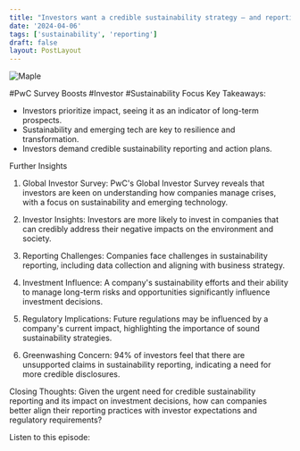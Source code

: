 ```yaml
---
title: "Investors want a credible sustainability strategy — and reporting"
date: '2024-04-06'
tags: ['sustainability', 'reporting']
draft: false
layout: PostLayout
---
```


<div className="flex justify-center">
  <div className="my-1 w-full px-2 xl:my-1 xl:w-1/2 xl:px-2">
    <img src="https://willpolesa.pythonanywhere.com/static/podcast_thumbnails/reczBwPbWO7OvxBPQpodcast_thumbnail.png" alt="Maple" className="mx-auto h-58 w-auto" />
  </div>
</div>

#PwC Survey Boosts #Investor #Sustainability Focus
Key Takeaways:
- Investors prioritize impact, seeing it as an indicator of long-term prospects.
- Sustainability and emerging tech are key to resilience and transformation.
- Investors demand credible sustainability reporting and action plans.

Further Insights
1. Global Investor Survey:
PwC's Global Investor Survey reveals that investors are keen on understanding how companies manage crises, with a focus on sustainability and emerging technology.

2. Investor Insights:
Investors are more likely to invest in companies that can credibly address their negative impacts on the environment and society.

3. Reporting Challenges:
Companies face challenges in sustainability reporting, including data collection and aligning with business strategy.

4. Investment Influence:
A company's sustainability efforts and their ability to manage long-term risks and opportunities significantly influence investment decisions.

5. Regulatory Implications:
Future regulations may be influenced by a company's current impact, highlighting the importance of sound sustainability strategies.

6. Greenwashing Concern:
94% of investors feel that there are unsupported claims in sustainability reporting, indicating a need for more credible disclosures.

Closing Thoughts:
Given the urgent need for credible sustainability reporting and its impact on investment decisions, how can companies better align their reporting practices with investor expectations and regulatory requirements?

Listen to this episode:
